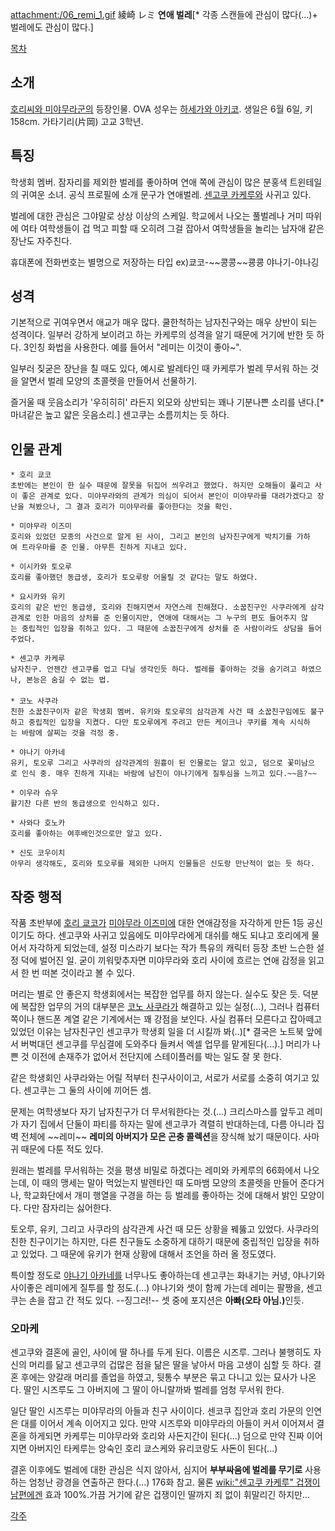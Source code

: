 attachment:/06_remi_1.gif
綾崎 レミ
'''연애 벌레'''[* 각종 스캔들에 관심이 많다(...)+ 벌레에도 관심이 많다.]

[[목차]]
== 소개 ==
[[호리씨와 미야무라군]]의 등장인물. OVA 성우는 [[하세가와 아키코]].
생일은 6월 6일, 키 158cm. 가타기리(片岡) 고교 3학년.

== 특징 ==
학생회 멤버. 잠자리를 제외한 벌레를 좋아하며 연애 쪽에 관심이 많은 분홍색 트윈테일의 귀여운 소녀. 공식 프로필에 소개 문구가 연애벌레. [[센고쿠 카케루]]와 사귀고 있다.

벌레에 대한 관심은 그야말로 상상 이상의 스케일. 학교에서 나오는 풀벌레나 거미 따위에 여타 여학생들이 겁 먹고 피할 때 오히려 그걸 잡아서 여학생들을 놀리는 남자애 같은 장난도 자주친다.

휴대폰에 전화번호는 별명으로 저장하는 타입
ex)쿄코-~~콩콩~~쿙쿙 야나기-야나깅

== 성격 ==
기본적으로 귀여우면서 애교가 매우 많다. 쿨한척하는 남자친구와는 매우 상반이 되는 성격이다. 일부러 강하게 보이려고 하는 카케루의 성격을 알기 때문에 거기에 반한 듯 하다. 3인칭 화법을 사용한다. 예를 들어서 "레미는 이것이 좋아~".

일부러 짖굳은 장난을 칠 때도 있다, 예시로 발레타인 때 카케루가 벌레 무서워 하는 것을 알면서 벌레 모양의 초콜렛을 만들어서 선물하기.

즐거울 때 웃음소리가 '우히히히' 라든지 외모와 상반되는 꽤나 기분나쁜 소리를 낸다.[* 마녀같은 높고 얇은 웃음소리.] 센고쿠는 소름끼치는 듯 하다.

== 인물 관계 ==
 * 호리 쿄코
 초반에는 본인이 한 실수 때문에 잘못을 뒤집어 씌우려고 했었다. 하지만 오해들이 풀리고 사이 좋은 관계로 있다. 미야무라와의 관계가 의심이 되어서 본인이 미야무라를 대려가겠다고 장난을 쳐봤으나, 그 결과 호리가 미야무라를 좋아한다는 것을 확인.

 * 미야무라 이즈미
 호리와 있었던 모종의 사건으로 알게 된 사이, 그리고 본인의 남자친구에게 박치기를 가하여 트라우마를 준 인물. 아무튼 친하게 지내고 있다.

 * 이시카와 토오루
 호리를 좋아했던 동급생, 호리가 토오루랑 어울릴 것 같다는 말도 하였다.

 * 요시카와 유키
 호리의 같은 반인 동급생, 호리와 친해지면서 자연스레 친해졌다. 소꿉친구인 사쿠라에게 삼각관계로 인한 마음의 상처를 준 인물이지만, 연애에 대해서는 그 누구의 편도 들어주지 않는 중립적인 입장을 취하고 있다. 그 때문에 소꿉친구에게 상처를 준 사람이라도 상담을 들어주었다.

 * 센고쿠 카케루
 남자친구. 언젠간 센고쿠를 업고 다닐 생각인듯 하다. 벌레를 좋아하는 것을 숨기려고 하였으나, 본능은 숨길 수 없는 법.
 
 * 코노 사쿠라
 친한 소꿉친구이자 같은 학생회 멤버. 유키와 토오루의 삼각관계 사건 때 소꿉친구임에도 불구하고 중립적인 입장을 지켰다. 다만 토오루에게 주려고 만든 케이크나 쿠키를 계속 시식하는 바람에 살찌는 것을 걱정 중.

 * 야나기 아카네
 유키, 토오루 그리고 사쿠라의 삼각관계의 원흉이 된 인물로는 알고 있고, 덤으로 꽃미남으로 인식 중. 매우 친하게 지내는 바람에 남친이 야나기에게 질투심을 느끼고 있다.~~음?~~

 * 이우라 슈우
 활기찬 다른 반의 동급생으로 인식하고 있다.

 * 사와다 호노카
 호리를 좋아하는 여후배인것으로만 알고 있다.

 * 신도 코우이치
 아무리 생각해도, 호리와 토오루를 제외한 나머지 인물들은 신도랑 만난적이 없는 듯 하다.


== 작중 행적 ==
작품 초반부에 [[호리 쿄코]]가 [[미야무라 이즈미]]에 대한 연애감정을 자각하게 만든 1등 공신이기도 하다. 센고쿠와 사귀고 있음에도 미야무라에게 대쉬를 해도 되냐고 호리에게 물어서 자각하게 되었는데, 설정 미스라기 보다는 작가 특유의 캐릭터 등장 초반 느슨한 설정 덕에 벌어진 일. 굳이 끼워맞추자면 미야무라와 호리 사이에 흐르는 연애 감정을 읽고서 한 번 떠본 것이라고 볼 수 있다.

머리는 별로 안 좋은지 학생회에서는 복잡한 업무를 하지 않는다. 실수도 잦은 듯. 덕분에 복잡한 업무의 거의 대부분은 [[코노 사쿠라]]가 해결하고 있는 실정(...), 그러나 컴퓨터 쪽이나 핸드폰 계열 같은 기계에서는 꽤 강점을 보인다. 사실 컴퓨터 모른다고 잡아떼고 있었던 이유는 남자친구인 센고쿠가 학생회 일을 더 시킬까 봐(..)[* 결국은 노트북 앞에서 버벅대던 센고쿠를 무심결에 도와주다 들켜서 엑셀 업무를 맡게된다(...).] 머리가 나쁜 것 이전에 손재주가 없어서 전단지에 스테이플러를 박는 일도 잘 못 한다.

같은 학생회인 사쿠라와는 어릴 적부터 친구사이이고, 서로가 서로를 소중히 여기고 있다. 센고쿠는 그 둘의 사이에 끼어든 셈.

문제는 여학생보다 자기 남자친구가 더 무서워한다는 것.(...) 크리스마스를 앞두고 레미가 자기 집에서 단둘이 파티를 하자는 말에 센고쿠가 격렬히 반대하는데, 다름 아니라 집 벽 전체에 ~~레미~~ '''레미의 아버지가 모은 곤충 콜렉션'''을 장식해 놨기 때문이다. 사마귀 때문에 다툰 적도 있다.

원래는 벌레를 무서워하는 것을 평생 비밀로 하겠다는 레미와 카케루의 66화에서 나오는데, 이 때의 맹세는 말아 먹었는지 발렌타인 때 도마뱀 모양의 초콜렛을 만들어 준다거나, 학교화단에서 개미 행열을 구경을 하는 등 벌레를 좋아하는 것에 대해서 밝인 모양이다. 다만 잠자리는 싫어한다.

토오루, 유키, 그리고 사쿠라의 삼각관계 사건 때 모든 상황을 꿰뚫고 있었다. 사쿠라의 친한 친구이기는 하지만, 다른 친구들도 소중하게 대하기 때문에 중립적인 입장을 취하고 있었다. 그 때문에 유키가 현재 상황에 대해서 조언을 하러 올 정도였다.

특이할 정도로 [[야나기 아카네]]를 너무나도 좋아하는데 센고쿠는 화내기는 커녕, 야나기와 사이좋은 레미에게 질투를 할 정도.(...) 야나기와 셋이 함께 가는데 레미는 팔짱을, 센고쿠는 손을 잡고 간 적도 있다. --징그러!-- 셋 중에 포지션은 '''아빠(오타 아님.)'''인듯.

=== 오마케 ===
센고쿠와 결혼에 골인, 사이에 딸 하나를 두게 된다. 이름은 시즈루. 그러나 불행히도 자신의 머리를 닮고 센고쿠의 겁많은 점을 닮은 딸을 낳아서 마음 고생이 심할 듯 하다. 결혼 후에는 양갈래 머리를 졸업을 하였고, 뒷통수 부분은 묶고 다니고 있는 묘사가 나온다. 딸인 시즈루도 그 아버지에 그 딸이 아니랄까봐 벌레를 엄청 무서워 한다.

일단 딸인 시즈루는 미야무라의 아들과 친구 사이이다. 센코쿠 집안과 호리 가문의 인연은 대를 이어서 계속 이어지고 있다. 만약 시즈루와 미야무라의 아들이 커서 이어져서 결혼을 하게되면 카케루는 미야무라와 호리와 사돈지간이 된다(...) 덤으로 만약 진짜 이어지면 아버지인 타케루는 앙숙인 호리 쿄스케와 유리코랑도 사돈이 된다(...)

결혼 이후에도 벌레에 대한 관심은 식지 않아서, 심지어 '''부부싸움에 벌레를 무기로''' 사용하는 엄청난 광경을 연출하곤 한다.(...) 176화 참고. 물론 [[wiki:"센고쿠 카케루" 겁쟁이 남편]]에겐 효과 100%.가끔 거기에 같은 겁쟁이인 딸까지 죄 없이 휘말리긴 하지만... 

[[각주]]
